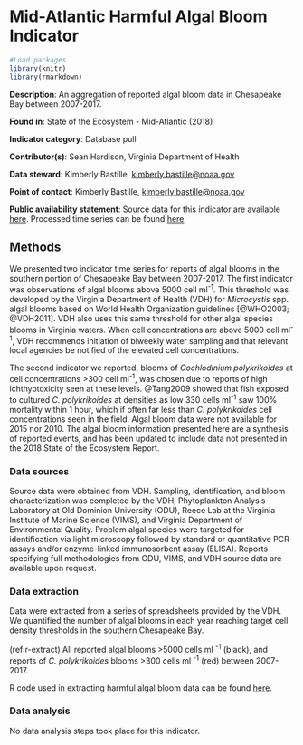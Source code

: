 # Mid-Atlantic Harmful Algal Bloom Indicator

```{r, echo = F, message=F}

#Load packages
library(knitr)
library(rmarkdown)

```

**Description**: An aggregation of reported algal bloom data in Chesapeake Bay between 2007-2017.

**Found in**: State of the Ecosystem - Mid-Atlantic (2018)

**Indicator category**: Database pull

**Contributor(s)**: Sean Hardison, Virginia Department of Health

**Data steward**: Kimberly Bastille, <kimberly.bastille@noaa.gov>

**Point of contact**: Kimberly Bastille, <kimberly.bastille@noaa.gov>

**Public availability statement**: Source data for this indicator are available [here](https://github.com/NOAA-EDAB/tech-doc/tree/master/data/CB_HAB). Processed time series can be found [here](http://comet.nefsc.noaa.gov/erddap/tabledap/CBhabs_ann_soe_v2.html).


## Methods
We presented two indicator time series for reports of algal blooms in the southern portion of Chesapeake Bay between 2007-2017. The first indicator was observations of algal blooms above 5000 cell ml^-1^. This threshold was developed by the Virginia Department of Health (VDH) for *Microcystis* spp. algal blooms based on World Health Organization guidelines [@WHO2003; @VDH2011].  VDH also uses this same threshold for other algal species blooms in Virginia waters. When cell concentrations are above 5000 cell ml^-1^, VDH recommends initiation of biweekly water sampling and that relevant local agencies be notified of the elevated cell concentrations.

The second indicator we reported, blooms of *Cochlodinium polykrikoides* at cell concentrations >300 cell ml^-1^, was chosen due to reports of high ichthyotoxicity seen at these levels. @Tang2009 showed that fish exposed to cultured *C. polykrikoides* at densities as low 330 cells ml^-1^ saw 100% mortality within 1 hour, which if often far less than *C. polykrikoides* cell concentrations seen in the field. Algal bloom data were not available for 2015 nor 2010. The algal bloom information presented here are a synthesis of reported events, and has been updated to include data not presented in the 2018 State of the Ecosystem Report. 

### Data sources
Source data were obtained from VDH. Sampling, identification, and bloom characterization was completed by the VDH, Phytoplankton Analysis Laboratory at Old Dominion University (ODU), Reece Lab at the Virginia Institute of Marine Science (VIMS), and Virginia Department of Environmental Quality. Problem algal species were targeted for identification via light microscopy followed by standard or quantitative PCR assays and/or enzyme-linked immunosorbent assay (ELISA). Reports specifying full methodologies from ODU, VIMS, and VDH source data are available upon request.

### Data extraction
Data were extracted from a series of spreadsheets provided by the VDH. We quantified the number of algal blooms in each year reaching target cell density thresholds in the southern Chesapeake Bay.

(ref:r-extract) All reported algal blooms >5000 cells ml ^-1^ (black), and reports of *C. polykrikoides* blooms >300 cells ml ^-1^ (red) between 2007-2017.

R code used in extracting harmful algal bloom data can be found [here](https://github.com/NOAA-EDAB/tech-doc/tree/master/R/stored_scripts/mab_hab_extraction.R).


### Data analysis
<!--Text description of analysis methods, similar in structure and detail to a peer-reviewed paper methods section-->
No data analysis steps took place for this indicator.